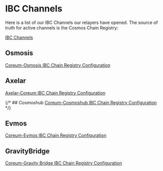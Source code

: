 # IBC Channels

Here is a list of our IBC Channels our relayers have opened. The source of truth for active channels
is the Cosmos Chain Registry:

<a className="text-[#24D494] font-bold" href="https://github.com/cosmos/chain-registry/tree/master/_IBC" target="_blank">IBC Channels</a>

## Osmosis

<a href="https://github.com/cosmos/chain-registry/blob/master/_IBC/coreum-osmosis.json" target="_blank" rel="noopener noreferrer" className="text-[#24D494] font-bold">Coreum-Osmosis
IBC Chain Registry Configuration</a>

## Axelar

<a href="https://github.com/cosmos/chain-registry/blob/master/_IBC/axelar-coreum.json" target="_blank" rel="noopener noreferrer" className="text-[#24D494] font-bold">Axelar-Coreum
IBC Chain Registry Configuration</a>

{/* ## Cosmoshub
<a href="#" target="_blank" rel="noopener noreferrer" className="text-[#24D494] font-bold">Coreum-Cosmoshub IBC Chain Registry Configuration</a> */}

## Evmos

<a href="https://github.com/cosmos/chain-registry/blob/master/_IBC/coreum-evmos.json" target="_blank" rel="noopener noreferrer" className="text-[#24D494] font-bold">Coreum-Evmos
IBC Chain Registry Configuration</a>

## GravityBridge

<a href="https://github.com/cosmos/chain-registry/blob/master/_IBC/coreum-gravitybridge.json" target="_blank" rel="noopener noreferrer" className="text-[#24D494] font-bold">Coreum-Gravity
Bridge IBC Chain Registry Configuration</a>